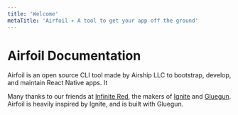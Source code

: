 ```yaml
---
title: 'Welcome'
metaTitle: 'Airfoil ✈︎ A tool to get your app off the ground'
---
```


# Airfoil Documentation

Airfoil is an open source CLI tool made by Airship LLC to bootstrap, develop, and maintain React
Native apps. It

Many thanks to our friends at [Infinite Red](https://infinite.red/), the makers of
[Ignite](https://github.com/infinitered/ignite) and
[Gluegun](https://github.com/infinitered/gluegun). Airfoil is heavily inspired by Ignite, and is
built with Gluegun.
